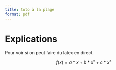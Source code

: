 ```yaml
---
title: toto à la plage
format: pdf
---
```


# Explications

Pour voir si on peut faire du latex en direct.

$$f(x) = a*x + b*x² + c*x³$$
